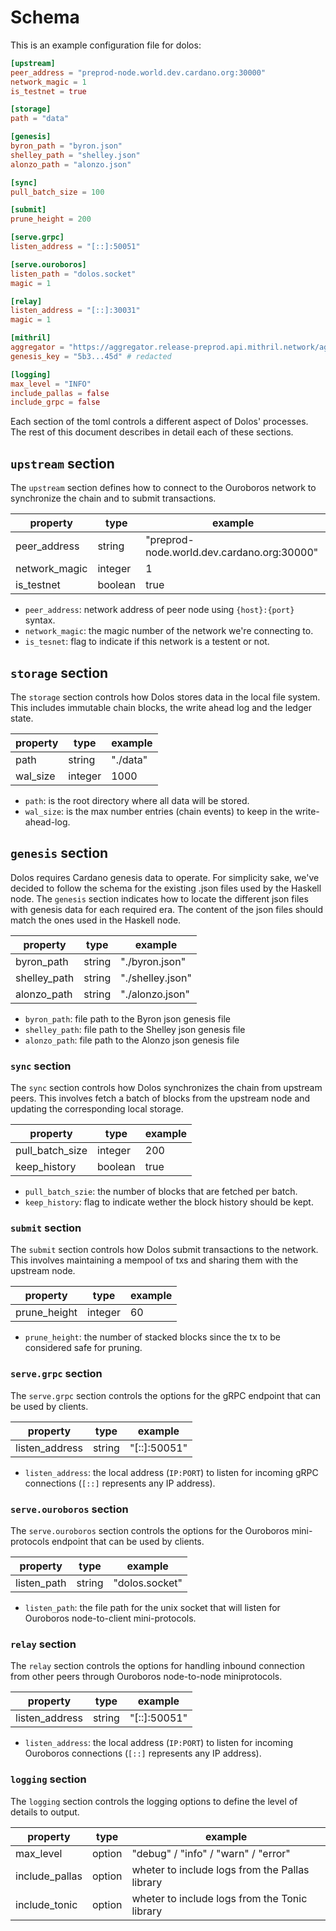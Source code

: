 # Schema

This is an example configuration file for dolos:

```toml
[upstream]
peer_address = "preprod-node.world.dev.cardano.org:30000"
network_magic = 1
is_testnet = true

[storage]
path = "data"

[genesis]
byron_path = "byron.json"
shelley_path = "shelley.json"
alonzo_path = "alonzo.json"

[sync]
pull_batch_size = 100

[submit]
prune_height = 200

[serve.grpc]
listen_address = "[::]:50051"

[serve.ouroboros]
listen_path = "dolos.socket"
magic = 1

[relay]
listen_address = "[::]:30031"
magic = 1

[mithril]
aggregator = "https://aggregator.release-preprod.api.mithril.network/aggregator"
genesis_key = "5b3...45d" # redacted

[logging]
max_level = "INFO"
include_pallas = false
include_grpc = false
```

Each section of the toml controls a different aspect of Dolos' processes. The rest of this document describes in detail each of these sections.

## `upstream` section

The `upstream` section defines how to connect to the Ouroboros network to synchronize the chain and to submit transactions.

| property      | type    | example                                    |
| ------------- | ------- | ------------------------------------------ |
| peer_address  | string  | "preprod-node.world.dev.cardano.org:30000" |
| network_magic | integer | 1                                          |
| is_testnet    | boolean | true                                       |

- `peer_address`: network address of peer node using `{host}:{port}` syntax.
- `network_magic`: the magic number of the network we're connecting to.
- `is_tesnet`: flag to indicate if this network is a testent or not.

## `storage` section

The `storage` section controls how Dolos stores data in the local file system. This includes immutable chain blocks, the write ahead log and the ledger state.

| property | type    | example  |
| -------- | ------- | -------- |
| path     | string  | "./data" |
| wal_size | integer | 1000     |

- `path`: is the root directory where all data will be stored.
- `wal_size`: is the max number entries (chain events) to keep in the write-ahead-log.

## `genesis` section

Dolos requires Cardano genesis data to operate. For simplicity sake, we've decided to follow the schema for the existing .json files used by the Haskell node. The `genesis` section indicates how to locate the different json files with genesis data for each required era. The content of the json files should match the ones used in the Haskell node.

| property     | type   | example          |
| ------------ | ------ | ---------------- |
| byron_path   | string | "./byron.json"   |
| shelley_path | string | "./shelley.json" |
| alonzo_path  | string | "./alonzo.json"  |

- `byron_path`: file path to the Byron json genesis file
- `shelley_path`: file path to the Shelley json genesis file
- `alonzo_path`: file path to the Alonzo json genesis file


### `sync` section

The `sync` section controls how Dolos synchronizes the chain from upstream peers. This involves fetch a batch of blocks from the upstream node and updating the corresponding local storage.

| property        | type    | example |
| --------------- | ------- | ------- |
| pull_batch_size | integer | 200     |
| keep_history    | boolean | true    |

- `pull_batch_szie`: the number of blocks that are fetched per batch.
- `keep_history`: flag to indicate wether the block history should be kept.

### `submit` section

The `submit` section controls how Dolos submit transactions to the network. This involves maintaining a mempool of txs and sharing them with the upstream node.

| property     | type    | example |
| ------------ | ------- | ------- |
| prune_height | integer | 60      |

- `prune_height`: the number of stacked blocks since the tx to be considered safe for pruning.

### `serve.grpc` section

The `serve.grpc` section controls the options for the gRPC endpoint that can be used by clients.

| property       | type   | example      |
| -------------- | ------ | ------------ |
| listen_address | string | "[::]:50051" |

- `listen_address`: the local address (`IP:PORT`) to listen for incoming gRPC connections (`[::]` represents any IP address).

### `serve.ouroboros` section

The `serve.ouroboros` section controls the options for the Ouroboros mini-protocols endpoint that can be used by clients.

| property       | type   | example           |
| -------------- | ------ | ----------------- |
| listen_path | string | "dolos.socket" |

- `listen_path`: the file path for the unix socket that will listen for Ouroboros node-to-client mini-protocols.

### `relay` section

The `relay` section controls the options for handling inbound connection from other peers through Ouroboros node-to-node miniprotocols.

| property       | type   | example           |
| -------------- | ------ | ----------------- |
| listen_address | string | "[::]:50051"      |

- `listen_address`: the local address (`IP:PORT`) to listen for incoming Ouroboros connections (`[::]` represents any IP address).

### `logging` section

The `logging` section controls the logging options to define the level of details to output.

| property  | type   | example                                             |
| --------- | ------ | --------------------------------------------------- |
| max_level | option | "debug" / "info" / "warn" / "error"                 |
| include_pallas | option | wheter to include logs from the Pallas library |
| include_tonic | option | wheter to include logs from the Tonic library   |
